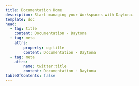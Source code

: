 ```yaml
---
title: Documentation Home
description: Start managing your Workspaces with Daytona.
template: doc
head:
  - tag: title
    content: Documentation · Daytona
  - tag: meta
    attrs:
        property: og:title
        content: Documentation · Daytona
  - tag: meta
    attrs:
        name: twitter:title
        content: Documentation · Daytona
tableOfContents: false
---
```



<DocumentList title="Start Here">
  <DocumentListItem
    title="What is Daytona?"
    subtitle="Learn about Daytona and how it can help you manage your development environments."
    href="about/what-is-daytona"
  />
  <DocumentListItem
    title="Getting Started"
    subtitle="Get started with Daytona and learn how to use and configure your development environments."
    href="about/getting-started"
  />
</DocumentList>

<DocumentList title="Install">
  <DocumentListItem
    title="Single Node Installation"
    subtitle="Learn how to install and configure Daytona on a single node."
    href="about/what-is-daytona"
  />
  <DocumentListItem
    title="Cluster Installation"
    subtitle="Learn how to install and configure Daytona on a cluster."
    href="about/getting-started"
  />
  <DocumentListItem
    title="Identity Providers (IDPs) Installation"
    subtitle="Learn how to install and configure Daytona with Identity Providers."
    href="installation/installation"
  />
</DocumentList>

<DocumentList title="Configure">
  <DocumentListItem
    title="Add a Git Provider"
    subtitle="Create Workspaces from repositories hosted across GitHub, GitLab, Bitbucket, and others."
    href="configuration/git-providers#add-a-git-provider"
  />
  <DocumentListItem
    title="Manage a Team"
    subtitle="Create and manage Teams to organize users and Workspaces."
    href="configuration/teams"
  />
    <DocumentListItem
    title="Deploy a Template"
    subtitle="Create and manage Templates to standardize Workspace configurations."
    href="configuration/templates"
  />
</DocumentList>

<DocumentList title="Use">
  <DocumentListItem
    title="Create a Workspace"
    subtitle="Create a development environment from a Git repository and start deploying."
    href="usage/workspaces"
  />
  <DocumentListItem
    title="Set Default IDE"
    subtitle="Automatically open your Workspace in Visual Studio Code and a selection of JetBrains IDEs."
    href="usage/ide#set-the-default-ide"
  />
  <DocumentListItem
    title="Configure your Account"
    subtitle="Customize your Daytona account settings and preferences."
    href="usage/account"
  />
</DocumentList>

<DocumentList title="Dive Deeper">
  <DocumentListItem
    title="CLI Reference"
    subtitle="Learn about the Daytona CLI and how to interact with Daytona from the command line."
    href="reference/cli"
  />
  <DocumentListItem
    title="VS Code Extension"
    subtitle="Learn how to use the Daytona VS Code Extension to manage your Workspaces."
    href="tools/vs-code-extension"
  />
  <DocumentListItem
    title="JetBrains Gateway"
    subtitle="Learn how to use the Daytona JetBrains Gateway to manage your Workspaces."
    href="tools/jetbrains-gateway"
  />
</DocumentList>
